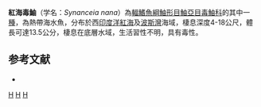 {{Speciesbox 
| taxon = Synanceia nana
| status = NE
| status_system = IUCN3.1
| authority =  [[Eschmeyer|Eschmeyer]] & [[Rama-Rao|Rama-Rao]], 1973
| synonyms = 
}}
'''紅海毒鮋'''（学名：''Synanceia nana''）為[[輻鰭魚綱|輻鰭魚綱]][[鮋形目|鮋形目]][[鮋亞目|鮋亞目]][[毒鮋科|毒鮋科]]的其中一[[種|種]]，為熱帶海水魚，分布於西[[印度洋|印度洋]][[紅海|紅海]]及[[波斯灣|波斯灣]]海域，棲息深度4-18公尺，體長可達13.5公分，棲息在底層水域，生活習性不明，具有毒性。

==参考文献==
*{{FishBase_species|genus=Synanceia|species=nana|year=2014|month=5}}

{{Taxonbar|from=Q2003350}}

[[Category:有毒魚類|H]]
[[Category:毒鮋屬|H]]
[[Category:1973年描述的鱼类|H]]